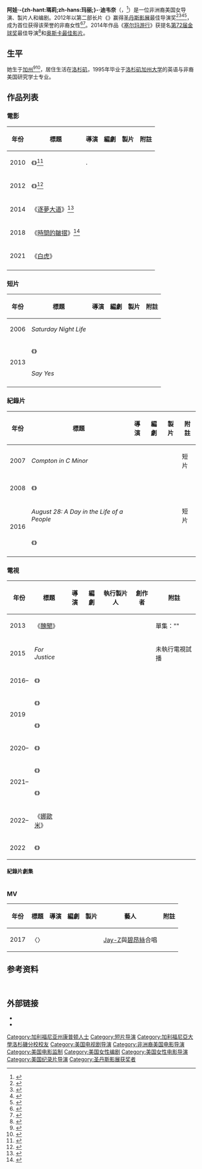{{noteTA
|G1=Show
|G2=Movie
|T=zh-tw:艾娃·杜韋奈;zh-cn:阿娃·迪韦奈;zh-hk:艾娃·杜維奈;
|1=zh-tw:艾娃;zh-cn:阿娃;zh-hk:艾娃;
|2=zh-tw:杜韋奈;zh-cn:迪韦奈;zh-hk:杜維奈;
}}
{{Infobox person
| name = 艾娃·杜維奈<br /><small>{{lang|en|Ava DuVernay}}</small>
| image = Ava DuVernay 2018.jpg
| caption = 2018年攝
| birth_place = 美国[[加利福尼亚州|加利福尼亚州]][[长滩_(加利福尼亚州)|长滩]]或[[康普顿_(加利福尼亚州)|康普顿]]<ref>{{cite web|url=http://www.laweekly.com/2012-10-11/film-tv/middle-of-nowhere-ava-duvernay/ |title=Middle of Nowhere Director (and Former Rapper) Ava DuVernay on the Future of Black Film  |publisher=''LA Weekly'' |date=2012-10-11 |first=Ernest |last=Hardy |accessdate=2014-11-24 }}</ref>
| birth_name = Ava Marie DuVernay
| birth_date = {{Birth date and age|1972|08|24}}
| death_date =
| spouse =
| alma_mater = {{plainlist|
* [[洛杉矶加州大学|洛杉矶加州大学]]
* {{tsl|en|St. Joseph High School (Lakewood, California)|聖約瑟夫高中 (加利福尼亞州萊克伍德)|聖約瑟夫高中}}
}}
| occupation = 導演、製片人、編劇
| residence = [[洛杉矶|洛杉矶]]
| years_active = 1999年至今
| notable_works ={{plainlist|
* 《[[塞尔玛游行|塞尔玛游行]]》
* 《{{le|憲法第十三條修正案 (電影)|13th (film)|憲法第十三條修正案}}》
}}
| url = {{url|www.avaduvernay.com}}
}}

'''阿娃·-{zh-hant:瑪莉;zh-hans:玛丽;}-·迪韦奈'''（{{lang-en|Ava Marie DuVernay}}，{{bd|1972年|8月24日}}<ref>{{cite web|url=https://familysearch.org/ark:/61903/1:1:QJ43-8LW3 |title=Ava O Duvernay |publisher=FamilySearch |accessdate=2014-10-30 }}</ref>）是一位非洲裔美国女导演、製片人和编剧。2012年以第二部长片《{{le|無人知曉 (2012年電影)|Middle of Nowhere (2012 film)|無人知曉}}》赢得[[圣丹斯影展|圣丹斯影展]]最佳导演奖<ref>{{cite news|url=http://www.huffingtonpost.com/2012/01/30/ava-duvernay-sundance_n_1241286.html?ref=black-voices|title=Sundance 2012: Ava Duvernay Becomes First Black Woman To Win Best Director Prize For ''Middle Of Nowhere''|publisher=Huffingtonpost.com|accessdate=2012-01-30|date=2012-01-30|first=Gene|last=Demby|archive-date=2017-02-21|archive-url=https://web.archive.org/web/20170221063026/http://www.huffingtonpost.com/2012/01/30/ava-duvernay-sundance_n_1241286.html?ref=black-voices|dead-url=no}}</ref><ref>{{cite news|url=http://www.nytimes.com/2012/01/28/movies/sundance-films-fall-short-of-expectations.html|accessdate=2012-02-24|date=2012-01-27|title=Market for Films Signals Good, Not Great, Year for Sundance|publisher=''[[The_New_York_Times|The New York Times]]''|author=Brooks Barnes}}</ref><ref>{{cite news|url=http://www.nytimes.com/2012/01/28/movies/at-sundance-beasts-of-the-southern-wild-is-standout.html|accessdate=2012-02-24|date=2012-01-27|publisher=''[[The_New_York_Times|The New York Times]]''|author=Manohla Dargis|title=Amazing Child, Typical Grown-Ups}}</ref><ref>{{cite web|url=http://newsone.com/entertainment/kirstensavali/ava-duvernay-sundance-festival/|title=Straight Outta Compton: Ava Makes Black History At Sundance!|accessdate=2012-02-24|date=2012-01-29|author=Kirsten West Savali|publisher=Newsone.com}}</ref>，成为首位获得该荣誉的非裔女性<ref name="gointothestory">{{cite web|url=http://gointothestory.blcklst.com/2013/06/interview-ava-duvernay-part-1.html |title=Interview: Ava DuVernay — Part 1 |publisher=Go Into the Story |date=2013-06-10 |first=Scott |last=Myers |accessdate=2014-11-24 }}</ref><ref name="latimes2012">{{cite web |url=http://articles.latimes.com/2012/dec/20/entertainment/la-et-mn-middle-of-nowhere-ava-duvernay-20121220 |title=Ava DuVernay no longer in 'Middle of Nowhere' |publisher=''Los Angeles Times'' |date=2012-12-20 |first=Mindy |last=Farabee |accessdate=2014-11-24 |archive-date=2014-12-21 |archive-url=https://web.archive.org/web/20141221135732/http://articles.latimes.com/2012/dec/20/entertainment/la-et-mn-middle-of-nowhere-ava-duvernay-20121220 |dead-url=no }}</ref>。2014年作品《[[塞尔玛游行|塞尔玛游行]]》获提名[[第72届金球奖|第72届金球奖]]最佳导演<ref>{{cite web |url=http://www.hollywoodreporter.com/news/golden-globes-selmas-ava-duvernay-756511 |title=Golden Globes: 'Selma's' Ava DuVernay Becomes First Black Woman to Receive Director Nomination |publisher=''The Hollywood Reporter'' |date=2014-12-11 |accessdate=2014-12-11 |archive-date=2019-05-13 |archive-url=https://web.archive.org/web/20190513142416/https://www.hollywoodreporter.com/news/golden-globes-selmas-ava-duvernay-756511 |dead-url=no }}</ref>和[[奥斯卡最佳影片|奥斯卡最佳影片]]。

==生平==
她生于[[加州|加州]]<ref name="latimes2011">{{cite web |url=http://articles.latimes.com/2011/mar/11/entertainment/la-et-ava-20110311 |title=For Ava DuVernay, making 'I Will Follow' is personal |publisher=''Los Angeles Times'' |date=2011-03-11 |first=Susan |last=King |accessdate=2014-11-24 |archive-date=2014-12-20 |archive-url=https://web.archive.org/web/20141220193213/http://articles.latimes.com/2011/mar/11/entertainment/la-et-ava-20110311 |dead-url=no }}</ref><ref name="latimes2014">{{cite web|url=http://www.latimes.com/entertainment/movies/la-et-mn-ca-sneaks-selma-20141102-story.html |title='Selma's' Ava DuVernay walks in King's footsteps |publisher=''Los Angeles Times'' |date=2014-10-31 |first=Steven |last=Zeitchik |accessdate=2014-11-24 }}</ref>，居住生活在[[洛杉矶|洛杉矶]]，1995年毕业于[[洛杉矶加州大学|洛杉矶加州大学]]的英语与非裔美国研究学士专业。

==作品列表==
=== 電影 ===
{| class="wikitable"
|- style="background:#B0C4DE;"
! 年份
! 標題
! 導演
! 編劇
! 製片
! 附註
|- 
| 2010
| 《{{le|我会跟随|I Will Follow (film)}}》<ref>{{cite web|url=https://www.hollywoodreporter.com/review/i-will-follow-film-review-166540|title= I Will Follow: Film Review|website= [[The_Hollywood_Reporter|The Hollywood Reporter]]|date= 2011-03-10|access-date= 2020-06-22}}</ref>
| {{yes}}.    
| {{yes}}
| {{yes}}
| 
|-
| 2012
| 《{{le|無人知曉 (2012年電影)|Middle of Nowhere (2012 film)|無人知曉}}》<ref>{{cite web|url=https://www.filmcomment.com/blog/middle-of-nowhere-2012-ava-duvernay/|title= Review: Middle of Nowhere|website= [[Film_Comment|Film Comment]]|date= 2012-10-10|access-date= 2020-06-22}}</ref>
| {{yes}}
| {{yes}}
| {{yes}}
|
|-
| 2014
| 《[[逐夢大道|逐夢大道]]》<ref>{{cite web|url=https://www.npr.org/2015/01/08/375756377/the-sounds-space-and-spirit-of-selma-a-director-s-take|title= The Sounds, Space And Spirit Of 'Selma': A Director's Take|website= [[NPR|NPR]]|access-date= 2020-06-22}}</ref>
| {{yes}}
| {{no}}
| {{no}}
|
|-
| 2018
| 《[[時間的皺摺_(電影)|時間的皺摺]]》<ref>{{cite web|url=https://www.nbcnews.com/think/opinion/wrinkle-time-isn-t-film-critics-it-s-ava-duvernay-ncna855306|title= 'A Wrinkle in Time' isn't a film for critics. It's Ava DuVernay's love letter to black girls|website=[[NBC_News|NBC News]]|access-date= 2020-06-22}}</ref>
| {{yes}}
| {{no}}
| {{no}}
|
|-
| 2021
| 《[[白虎_(2021年电影)|白虎]]》
| {{no}}
| {{no}}
| {{yes|執行製片人}}
|
|-
|}

=== 短片 ===
{| class="wikitable"
|- style="background:#B0C4DE;"
! 年份
! 標題
! 導演
! 編劇
! 製片
! 附註
|-
| 2006
| ''Saturday Night Life''
| {{yes}}
| {{yes}}
| {{no}}
|
|-
|rowspan=2| 2013
| 《{{le|女性故事|Women's Tales|門}}》
| {{yes}}
| {{yes}}
| {{yes}}
|
|-
| ''Say Yes''
| {{yes}}
| {{yes}}
| {{no}}
|
|-
|}

=== 紀錄片 ===
{| class="wikitable"
|- style="background:#B0C4DE;"
! 年份
! 標題
! 導演
! 編劇
! 製片
! 附註
|- 
| 2007
| ''Compton in C Minor''
| {{yes}}
| {{no}}
| {{yes}}
| 短片
|-
| 2008
| 《{{le|這是生活|This Is the Life (2008 film)}}》
| {{yes}}
| {{yes}}
| {{yes}}
|
|-
|rowspan=2| 2016
| ''August 28: A Day in the Life of a People''
| {{yes}}
| {{yes}}
| {{yes}}
| 短片
|-
| 《{{le|憲法第十三條修正案 (電影)|13th (film)|憲法第十三條修正案}}》
| {{yes}}
| {{yes}}
| {{yes}}
|
|-
|}

=== 電視 ===
{| class="wikitable"
|- style="background:#B0C4DE;"
! 年份
! 標題
! 導演
! 編劇
! 執行製片人
! 創作者
! 附註
|-
|2013
|《[[丑闻_(电视剧)|醜聞]]》
|{{yes}}
|{{no}}
|{{no}}
|{{no}}
|單集："{{le|佛蒙特州也是情人|Vermont is For Lovers, Too}}"
|-
|2015
|''For Justice''
|{{yes}}
|{{no}}
|{{yes}}
|{{no}}
|未執行電視試播
|-
|2016–
|《{{le|糖廠女王|Queen Sugar}}》
|{{yes}}
|{{yes}}
|{{yes}}
|{{yes}}
| 
|-
|rowspan=2|2019
|《{{le|別人眼中的我們|When They See Us}}》
|{{yes}}
|{{yes}}
|{{yes}}
|{{yes}}
| 
|-
|《{{le|紅色警戒 (電視劇)|The Red Line (TV series)|紅色警戒}}》
|{{no}}
|{{no}}
|{{yes}}
|{{no}}
| 
|-
|2020–
|《{{le|珍惜這一天|Cherish the Day (TV series)}}》
|{{no}}
|{{yes}}
|{{yes}}
|{{yes}}
|
|-
|rowspan=2|2021–
|《{{le|甜蜜之家 (美國電視節目)|Home Sweet Home (American TV series)|甜蜜之家}}》
|{{no}}
|{{no}}
|{{yes}}
|{{yes}}
|
|-
|《{{le|科林卡佩尼克：黑與白|Colin in Black & White}}》
|{{yes}}
|{{yes}}
|{{yes}}
|{{yes}}
| 
|-
|2022–
|《[[娜歐米_(電視劇)|娜歐米]]》
|{{no}}
|{{yes}}
|{{yes}}
|{{yes}}
|
|-
|2022
|《{{le|曼哈頓非戰區|DMZ (miniseries)}}》
|{{yes}}
|{{no}}
|{{yes}}
|{{no}}
|
|}

==== 紀錄片劇集 ====
{|class="wikitable"
|-
|- style="background:#B0C4DE;"
! 年份
! 標題
! 導演
! 編劇
! 製片
! 附註
|-
|rowspan=3|2010
|''TV One Night Only: Live from the Essence Music Festival''
|{{yes}}
|{{yes}}
|{{no}}
|
|-
|''My Mic Sounds Nice: A Truth About Women and Hip Hop''
|{{yes}}
|{{no}}
|{{yes|執行製片人}}
|
|-
|''Essence Presents: Faith Through the Storm''
|{{yes}}
|{{yes}}
|{{yes}}
|
|-
|rowspan=2|2013
|《{{le|Nine for IX|Nine for IX|維納斯Vs.}}》
|{{yes}}
|{{yes}}
|{{no}}
|
|-
|''HelloBeautiful Interludes Live: John Legend''
|{{yes}}
|{{no}}
|{{no}}
|
|-
|}

=== MV ===
{| class="wikitable"
|- style="background:#B0C4DE;"
! 年份
! 標題
! 導演
! 編劇
! 製片
! 藝人
! 附註
|-
|2017
|〈{{le|家族世仇 (歌曲)|Family Feud (song)|家族世仇}}〉
|{{yes}}
|{{yes}}
|{{yes}}
|[[Jay-Z|Jay-Z]]與[[碧昂絲|碧昂絲]]合唱
|
|}

==参考资料==
  {{Reflist}}

==外部链接==
* {{official website|http://www.avaduvernay.com/}}
* {{IMDb name|1148550}}

{{阿娃·迪韦奈}}
{{大不列颠奖}}
{{authority control}}
{{DEFAULTSORT:Duvernay, Ava}}
[[Category:加利福尼亚州康普顿人士|Category:加利福尼亚州康普顿人士]]
[[Category:短片导演|Category:短片导演]]
[[Category:加利福尼亞大學洛杉磯分校校友|Category:加利福尼亞大學洛杉磯分校校友]]
[[Category:美国电视剧导演|Category:美国电视剧导演]]
[[Category:非洲裔美国电影导演|Category:非洲裔美国电影导演]]
[[Category:美国电影监制|Category:美国电影监制]]
[[Category:美国女性编剧|Category:美国女性编剧]]
[[Category:美国女性电影导演|Category:美国女性电影导演]]
[[Category:美国纪录片导演|Category:美国纪录片导演]]
[[Category:圣丹斯影展获奖者|Category:圣丹斯影展获奖者]]